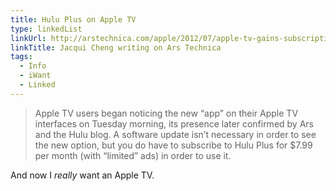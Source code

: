 ```yaml
---
title: Hulu Plus on Apple TV
type: linkedList
linkUrl: http://arstechnica.com/apple/2012/07/apple-tv-gains-subscription-streaming-option-via-hulu-plus/
linkTitle: Jacqui Cheng writing on Ars Technica
tags:
  - Info
  - iWant
  - Linked
---
```


> Apple TV users began noticing the new “app” on their Apple TV interfaces on Tuesday morning, its presence later confirmed by Ars and the Hulu blog. A software update isn’t necessary in order to see the new option, but you do have to subscribe to Hulu Plus for $7.99 per month (with “limited” ads) in order to use it.

And now I _really_ want an Apple TV.
